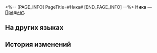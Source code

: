 <%-- [PAGE_INFO]
PageTitle=#Ника#
[END_PAGE_INFO] --%>
{{Предмет Инфобокс
|id          = 250117
|Изображение = Предмет Ника.png
|Тип         = 
|Инвентарь   = 
|Редкость    = 4
|Эффект      = 
|Описание    = 
}}
'''Ника''' — [[Предмет]].

==На других языках==
{{На других языках
|en   = Nika
|zhs  = 尼古莱
|zht  = 尼古萊
|ja   = ニコラ
|ko   = 니카
|es   = Nika
|fr   = Nika
|ru   = Ника
|th   = Nika
|vi   = Nika
|de   = Nika
|id   = Nika
|pt   = Nika
}}

==История изменений==
{{История изменений|3.5}}